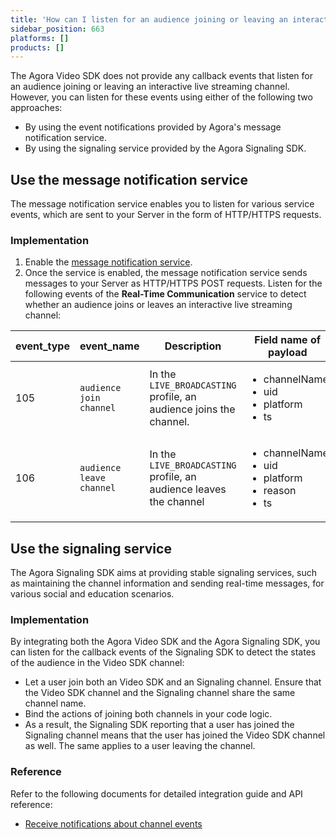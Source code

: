 ```yaml
---
title: 'How can I listen for an audience joining or leaving an interactive live streaming channel?'
sidebar_position: 663
platforms: []
products: []
---
```


The Agora Video SDK does not provide any callback events that listen for an audience joining or leaving an interactive live streaming channel. However, you can listen for these events using either of the following two approaches:

- By using the event notifications provided by Agora's message notification service.
- By using the signaling service provided by the Agora Signaling SDK.

## Use the message notification service 

The message notification service enables you to listen for various service events, which are sent to your Server in the form of HTTP/HTTPS requests.

### Implementation

1. Enable the [message notification service](/realtime-communication/advanced-features/receive-notifications#enable-notifications).
2. Once the service is enabled, the message notification service sends messages to your Server as HTTP/HTTPS POST requests. Listen for the following events of the **Real-Time Communication** service to detect whether an audience joins or leaves an interactive live streaming channel:

| event_type | event_name | Description | Field name of payload |
| ---------------- | ---------------- | ---------------- | ----------------- |
| 105      | `audience join channel`      | In the `LIVE_BROADCASTING` profile, an audience joins the channel.      |<ul><li>channelName</li><li>uid</li><li>platform</li><li>ts</li></ul> |
| 106      | `audience leave channel`   | In the `LIVE_BROADCASTING` profile, an audience leaves the channel      |<ul><li>channelName</li><li>uid</li><li>platform</li><li>reason</li><li>ts</li></ul> |

## Use the signaling service

The Agora Signaling SDK aims at providing stable signaling services, such as maintaining the channel information and sending real-time messages, for various social and education scenarios.

### Implementation

By integrating both the Agora Video SDK and the Agora Signaling SDK, you can listen for the callback events of the Signaling SDK to detect the states of the audience in the Video SDK channel:

- Let a user join both an Video SDK and an Signaling channel. Ensure that the Video SDK channel and the Signaling channel share the same channel name.
- Bind the actions of joining both channels in your code logic.
- As a result, the Signaling SDK reporting that a user has joined the Signaling channel means that the user has joined the Video SDK channel as well. The same applies to a user leaving the channel.

### Reference

Refer to the following documents for detailed integration guide and API reference:

- [Receive notifications about channel events](//realtime-communication/advanced-features/receive-notifications#enable-notifications)